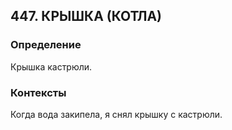 ## 447. КРЫШКА (КОТЛА)
### Определение
Крышка кастрюли.

### Контексты
Когда вода закипела, я снял крышку с кастрюли.


